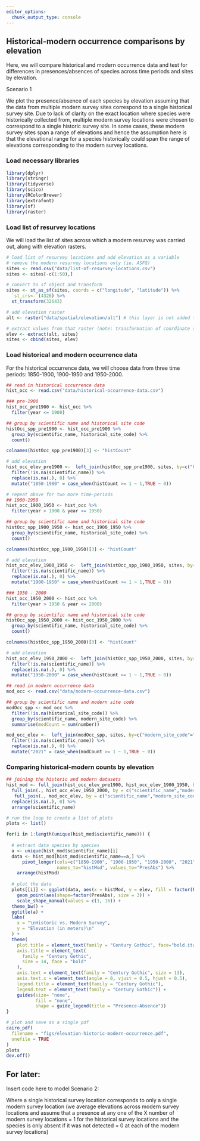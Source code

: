 ```yaml
---
editor_options: 
  chunk_output_type: console
---
```


## Historical-modern occurrence comparisons by elevation

Here, we will compare historical and modern occurrence data and test for differences in presences/absences of species across time periods and sites by elevation. 

Scenario 1  

We plot the presence/absence of each species by elevation assuming that the data from multiple modern survey sites correspond to a single historical survey site. Due to lack of clarity on the exact location where species were historically collected from, multiple modern survey locations were chosen to correspond to a single historic survey site. In some cases, these modern survey sites span a range of elevations and hence the assumption here is that the elevational range for a species historically could span the range of elevations corresponding to the modern survey locations.  

### Load necessary libraries

```r
library(dplyr)
library(stringr)
library(tidyverse)
library(scico)
library(RColorBrewer)
library(extrafont)
library(sf)
library(raster)
```

### Load list of resurvey locations

We will load the list of sites across which a modern resurvey was carried out, along with elevation rasters. 
```r
# load list of resurvey locations and add elevation as a variable
# remove the modern resurvey locations only (ie. ASFQ)
sites <- read.csv("data/list-of-resurvey-locations.csv")
sites <- sites[-c(1:50),]

# convert to sf object and transform
sites <- st_as_sf(sites, coords = c("longitude", "latitude")) %>%
  `st_crs<-`(4326) %>%
  st_transform(32643)

# add elevation raster
alt <- raster("data/spatial/elevation/alt") # this layer is not added to github as a result of its large size and can be downloaded from SRTM (Farr et al. (2007))

# extract values from that raster (note: transformation of coordinate system)
elev <- extract(alt, sites)
sites <- cbind(sites, elev)
```

### Load historical and modern occurrence data

For the historical occurrence data, we will choose data from three time periods: 1850-1900, 1900-1950 and 1950-2000. 
```r
## read in historical occurrence data
hist_occ <- read.csv("data/historical-occurrence-data.csv")

### pre-1900
hist_occ_pre1900 <- hist_occ %>%
  filter(year <= 1900)

## group by scientific name and historical site code
histOcc_spp_pre1900 <- hist_occ_pre1900 %>%
  group_by(scientific_name, historical_site_code) %>%
  count()

colnames(histOcc_spp_pre1900)[3] <- "histCount"

# add elevation
hist_occ_elev_pre1900 <-  left_join(histOcc_spp_pre1900, sites, by=c("historical_site_code"="historical_site_code")) %>%
  filter(!is.na(scientific_name)) %>%
  replace(is.na(.), 0) %>%
  mutate("1850-1900" = case_when(histCount >= 1 ~ 1,TRUE ~ 0))

# repeat above for two more time-periods
## 1900-1950
hist_occ_1900_1950 <- hist_occ %>%
  filter(year > 1900 & year <= 1950)

## group by scientific name and historical site code
histOcc_spp_1900_1950 <- hist_occ_1900_1950 %>%
  group_by(scientific_name, historical_site_code) %>%
  count()

colnames(histOcc_spp_1900_1950)[3] <- "histCount"

# add elevation
hist_occ_elev_1900_1950 <-  left_join(histOcc_spp_1900_1950, sites, by=c("historical_site_code"="historical_site_code")) %>%
  filter(!is.na(scientific_name)) %>%
  replace(is.na(.), 0) %>%
  mutate("1900-1950" = case_when(histCount >= 1 ~ 1,TRUE ~ 0))

### 1950 - 2000
hist_occ_1950_2000 <- hist_occ %>%
  filter(year > 1950 & year <= 2000)

## group by scientific name and historical site code
histOcc_spp_1950_2000 <- hist_occ_1950_2000 %>%
  group_by(scientific_name, historical_site_code) %>%
  count()

colnames(histOcc_spp_1950_2000)[3] <- "histCount"

# add elevation
hist_occ_elev_1950_2000 <-  left_join(histOcc_spp_1950_2000, sites, by=c("historical_site_code"="historical_site_code")) %>%
  filter(!is.na(scientific_name)) %>%
  replace(is.na(.), 0) %>%
  mutate("1950-2000" = case_when(histCount >= 1 ~ 1,TRUE ~ 0))

## read in modern occurrence data
mod_occ <- read.csv("data/modern-occurrence-data.csv")

## group by scientific name and modern site code
modOcc_spp <- mod_occ %>%
  filter(!is.na(historical_site_code)) %>%
  group_by(scientific_name, modern_site_code) %>%
  summarise(modCount = sum(number))

mod_occ_elev <-  left_join(modOcc_spp, sites, by=c("modern_site_code"="modern_site_code")) %>%
  filter(!is.na(scientific_name)) %>%
  replace(is.na(.), 0) %>%
  mutate("2021" = case_when(modCount >= 1 ~ 1,TRUE ~ 0))
```

### Comparing historical-modern counts by elevation

```r
## joining the historic and modern datasets
hist_mod <- full_join(hist_occ_elev_pre1900, hist_occ_elev_1900_1950, by = c("scientific_name","modern_site_code","histCount","historical_site_code","elev","site_name","geometry")) %>%
  full_join(., hist_occ_elev_1950_2000, by = c("scientific_name","modern_site_code","histCount","historical_site_code","elev","site_name","geometry")) %>%
   full_join(., mod_occ_elev, by = c("scientific_name","modern_site_code","historical_site_code","elev","site_name","geometry")) %>%
  replace(is.na(.), 0) %>%
  arrange(scientific_name)

# run the loop to create a list of plots
plots <- list()

for(i in 1:length(unique(hist_mod$scientific_name))) {
  
  # extract data species by species
  a <- unique(hist_mod$scientific_name)[i]
  data <- hist_mod[hist_mod$scientific_name==a,] %>%
      pivot_longer(cols=c("1850-1900", "1900-1950", "1950-2000", "2021"), 
                   names_to="histMod", values_to="PresAbs") %>%
    arrange(histMod)
  
  # plot the data
  plots[[i]] <- ggplot(data, aes(x = histMod, y = elev, fill = factor(PresAbs))) +
    geom_point(aes(shape=factor(PresAbs), size = 3)) +
    scale_shape_manual(values = c(1, 16)) +
  theme_bw() +
  ggtitle(a) +
  labs(
    x = "\nHistoric vs. Modern Survey",
    y = "Elevation (in meters)\n"
  ) +
  theme(
    plot.title = element_text(family = "Century Gothic", face="bold.italic"),
    axis.title = element_text(
      family = "Century Gothic",
      size = 14, face = "bold"
    ),
    axis.text = element_text(family = "Century Gothic", size = 13),
    axis.text.x = element_text(angle = 0, vjust = 0.5, hjust = 0.5), 
    legend.title = element_text(family = "Century Gothic"),
    legend.text = element_text(family = "Century Gothic")) + 
    guides(size= "none",
           fill = "none",
           shape = guide_legend(title = "Presence-Absence"))
}

# plot and save as a single pdf
cairo_pdf(
  filename = "figs/elevation-historic-modern-occurrence.pdf",
  onefile = TRUE
)
plots
dev.off()
```


## For later:

Insert code here to model Scenario 2:

Where a single historical survey location corresponds to only a single modern survey location (we average elevations across modern survey locations and assume that a presence at any one of the X number of modern survey locations = 1 for the historical survey locations and the species is only absent if it was not detected = 0 at each of the modern survey locations)
